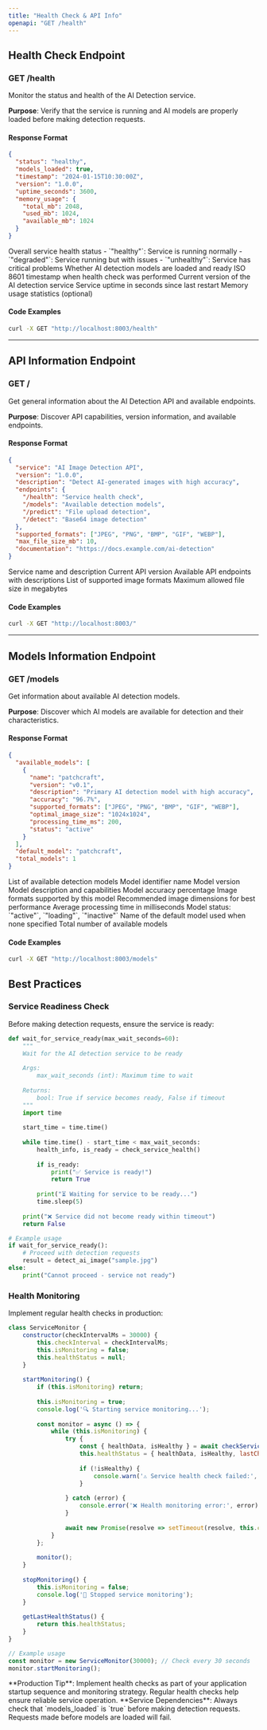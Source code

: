 ```yaml
---
title: "Health Check & API Info"
openapi: "GET /health"
---
```


## Health Check Endpoint

### GET /health

Monitor the status and health of the AI Detection service.

**Purpose**: Verify that the service is running and AI models are properly loaded before making detection requests.

#### Response Format

```json
{
  "status": "healthy",
  "models_loaded": true,
  "timestamp": "2024-01-15T10:30:00Z",
  "version": "1.0.0",
  "uptime_seconds": 3600,
  "memory_usage": {
    "total_mb": 2048,
    "used_mb": 1024,
    "available_mb": 1024
  }
}
```

<ResponseField name="status" type="string">
  Overall service health status
  - `"healthy"`: Service is running normally
  - `"degraded"`: Service running but with issues
  - `"unhealthy"`: Service has critical problems
</ResponseField>

<ResponseField name="models_loaded" type="boolean">
  Whether AI detection models are loaded and ready
</ResponseField>

<ResponseField name="timestamp" type="string">
  ISO 8601 timestamp when health check was performed
</ResponseField>

<ResponseField name="version" type="string">
  Current version of the AI detection service
</ResponseField>

<ResponseField name="uptime_seconds" type="number">
  Service uptime in seconds since last restart
</ResponseField>

<ResponseField name="memory_usage" type="object">
  Memory usage statistics (optional)
</ResponseField>

#### Code Examples

```bash
curl -X GET "http://localhost:8003/health"
```

---

## API Information Endpoint

### GET /

Get general information about the AI Detection API and available endpoints.

**Purpose**: Discover API capabilities, version information, and available endpoints.

#### Response Format

```json
{
  "service": "AI Image Detection API",
  "version": "1.0.0",
  "description": "Detect AI-generated images with high accuracy",
  "endpoints": {
    "/health": "Service health check",
    "/models": "Available detection models",
    "/predict": "File upload detection",
    "/detect": "Base64 image detection"
  },
  "supported_formats": ["JPEG", "PNG", "BMP", "GIF", "WEBP"],
  "max_file_size_mb": 10,
  "documentation": "https://docs.example.com/ai-detection"
}
```

<ResponseField name="service" type="string">
  Service name and description
</ResponseField>

<ResponseField name="version" type="string">
  Current API version
</ResponseField>

<ResponseField name="endpoints" type="object">
  Available API endpoints with descriptions
</ResponseField>

<ResponseField name="supported_formats" type="array">
  List of supported image formats
</ResponseField>

<ResponseField name="max_file_size_mb" type="number">
  Maximum allowed file size in megabytes
</ResponseField>

#### Code Examples

```bash
curl -X GET "http://localhost:8003/"
```

---

## Models Information Endpoint

### GET /models

Get information about available AI detection models.

**Purpose**: Discover which AI models are available for detection and their characteristics.

#### Response Format

```json
{
  "available_models": [
    {
      "name": "patchcraft",
      "version": "v0.1",
      "description": "Primary AI detection model with high accuracy",
      "accuracy": "96.7%",
      "supported_formats": ["JPEG", "PNG", "BMP", "GIF", "WEBP"],
      "optimal_image_size": "1024x1024",
      "processing_time_ms": 200,
      "status": "active"
    }
  ],
  "default_model": "patchcraft",
  "total_models": 1
}
```

<ResponseField name="available_models" type="array">
  List of available detection models
  
  <Expandable title="Model object properties">
    <ResponseField name="name" type="string">
      Model identifier name
    </ResponseField>
    <ResponseField name="version" type="string">
      Model version
    </ResponseField>
    <ResponseField name="description" type="string">
      Model description and capabilities
    </ResponseField>
    <ResponseField name="accuracy" type="string">
      Model accuracy percentage
    </ResponseField>
    <ResponseField name="supported_formats" type="array">
      Image formats supported by this model
    </ResponseField>
    <ResponseField name="optimal_image_size" type="string">
      Recommended image dimensions for best performance
    </ResponseField>
    <ResponseField name="processing_time_ms" type="number">
      Average processing time in milliseconds
    </ResponseField>
    <ResponseField name="status" type="string">
      Model status: `"active"`, `"loading"`, `"inactive"`
    </ResponseField>
  </Expandable>
</ResponseField>

<ResponseField name="default_model" type="string">
  Name of the default model used when none specified
</ResponseField>

<ResponseField name="total_models" type="number">
  Total number of available models
</ResponseField>

#### Code Examples

```bash
curl -X GET "http://localhost:8003/models"
```

## Best Practices

### Service Readiness Check

Before making detection requests, ensure the service is ready:

```python
def wait_for_service_ready(max_wait_seconds=60):
    """
    Wait for the AI detection service to be ready
    
    Args:
        max_wait_seconds (int): Maximum time to wait
        
    Returns:
        bool: True if service becomes ready, False if timeout
    """
    import time
    
    start_time = time.time()
    
    while time.time() - start_time < max_wait_seconds:
        health_info, is_ready = check_service_health()
        
        if is_ready:
            print("✅ Service is ready!")
            return True
            
        print("⏳ Waiting for service to be ready...")
        time.sleep(5)
    
    print("❌ Service did not become ready within timeout")
    return False

# Example usage
if wait_for_service_ready():
    # Proceed with detection requests
    result = detect_ai_image("sample.jpg")
else:
    print("Cannot proceed - service not ready")
```

### Health Monitoring

Implement regular health checks in production:

```javascript
class ServiceMonitor {
    constructor(checkIntervalMs = 30000) {
        this.checkInterval = checkIntervalMs;
        this.isMonitoring = false;
        this.healthStatus = null;
    }
    
    startMonitoring() {
        if (this.isMonitoring) return;
        
        this.isMonitoring = true;
        console.log('🔍 Starting service monitoring...');
        
        const monitor = async () => {
            while (this.isMonitoring) {
                try {
                    const { healthData, isHealthy } = await checkServiceHealth();
                    this.healthStatus = { healthData, isHealthy, lastCheck: new Date() };
                    
                    if (!isHealthy) {
                        console.warn('⚠️ Service health check failed:', healthData);
                    }
                    
                } catch (error) {
                    console.error('❌ Health monitoring error:', error);
                }
                
                await new Promise(resolve => setTimeout(resolve, this.checkInterval));
            }
        };
        
        monitor();
    }
    
    stopMonitoring() {
        this.isMonitoring = false;
        console.log('🛑 Stopped service monitoring');
    }
    
    getLastHealthStatus() {
        return this.healthStatus;
    }
}

// Example usage
const monitor = new ServiceMonitor(30000); // Check every 30 seconds
monitor.startMonitoring();
```

<Info>
**Production Tip**: Implement health checks as part of your application startup sequence and monitoring strategy. Regular health checks help ensure reliable service operation.
</Info>

<Warning>
**Service Dependencies**: Always check that `models_loaded` is `true` before making detection requests. Requests made before models are loaded will fail.
</Warning>

